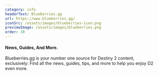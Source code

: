 ```yaml
---
category: info
headerText: Blueberries.gg
url: https://www.blueberries.gg/
iconSrc: /assets/images/blueberries-icon.png
previewImage: /assets/images/blueberries.png
order: 30
---
```


#### News, Guides, And More.

Blueberries.gg is your number one source for Destiny 2 content, exclusively:
Find all the news, guides, tips, and more to help you enjoy D2 even more.
